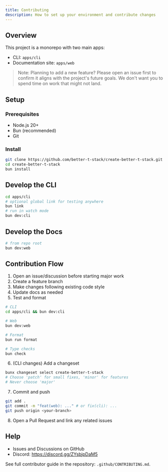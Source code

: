 ```yaml
---
title: Contributing
description: How to set up your environment and contribute changes
---
```


## Overview

This project is a monorepo with two main apps:

- CLI: `apps/cli`
- Documentation site: `apps/web`

> Note: Planning to add a new feature? Please open an issue first to confirm it aligns with the project's future goals. We don't want you to spend time on work that might not land.

## Setup

### Prerequisites

- Node.js 20+
- Bun (recommended)
- Git

### Install

```bash
git clone https://github.com/better-t-stack/create-better-t-stack.git
cd create-better-t-stack
bun install
```

## Develop the CLI

```bash
cd apps/cli
# optional global link for testing anywhere
bun link
# run in watch mode
bun dev:cli
```

## Develop the Docs

```bash
# from repo root
bun dev:web
```

## Contribution Flow

1. Open an issue/discussion before starting major work
2. Create a feature branch
3. Make changes following existing code style
4. Update docs as needed
5. Test and format

```bash
# CLI
cd apps/cli && bun dev:cli

# Web
bun dev:web

# Format
bun run format

# Type checks
bun check
```

6. (CLI changes) Add a changeset

```bash
bunx changeset select create-better-t-stack
# Choose 'patch' for small fixes, 'minor' for features
# Never choose 'major'
```

7. Commit and push

```bash
git add .
git commit -m "feat(web): ..." # or fix(cli): ...
git push origin <your-branch>
```

8. Open a Pull Request and link any related issues

## Help

- Issues and Discussions on GitHub
- Discord: https://discord.gg/ZYsbjpDaM5

See full contributor guide in the repository: `.github/CONTRIBUTING.md`.

